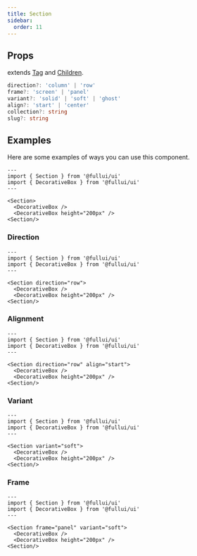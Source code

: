 ```yaml
---
title: Section
sidebar: 
  order: 11
---
```


## Props
extends [Tag](/utility/tag) and [Children](/utility/children).
```ts
direction?: 'column' | 'row'
frame?: 'screen' | 'panel'
variant?: 'solid' | 'soft' | 'ghost'
align?: 'start' | 'center'
collection?: string
slug?: string
```

## Examples
Here are some examples of ways you can use this component.


```astro live
---
import { Section } from '@fullui/ui'
import { DecorativeBox } from '@fullui/ui'
---

<Section>
  <DecorativeBox />
  <DecorativeBox height="200px" />
<Section/>
```

### Direction
```astro live
---
import { Section } from '@fullui/ui'
import { DecorativeBox } from '@fullui/ui'
---

<Section direction="row">
  <DecorativeBox />
  <DecorativeBox height="200px" />
<Section/>
```

### Alignment
```astro live
---
import { Section } from '@fullui/ui'
import { DecorativeBox } from '@fullui/ui'
---

<Section direction="row" align="start">
  <DecorativeBox />
  <DecorativeBox height="200px" />
<Section/>
```

### Variant
```astro live
---
import { Section } from '@fullui/ui'
import { DecorativeBox } from '@fullui/ui'
---

<Section variant="soft">
  <DecorativeBox />
  <DecorativeBox height="200px" />
<Section/>
```

### Frame
```astro live
---
import { Section } from '@fullui/ui'
import { DecorativeBox } from '@fullui/ui'
---

<Section frame="panel" variant="soft">
  <DecorativeBox />
  <DecorativeBox height="200px" />
<Section/>
```